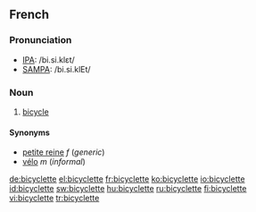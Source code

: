 ==French==

===Pronunciation===
*[[w:IPA|IPA]]: /bi.si.klɛt/
*[[w:SAMPA|SAMPA]]: /bi.si.klEt/

===Noun===
{{infl|fr|noun|plural|bicyclettes|g=f}}

# [[bicycle]]

====Synonyms====
*[[petite reine]] ''f'' (''generic'')
*[[vélo]] ''m'' (''informal'')

[[de:bicyclette]]
[[el:bicyclette]]
[[fr:bicyclette]]
[[ko:bicyclette]]
[[io:bicyclette]]
[[id:bicyclette]]
[[sw:bicyclette]]
[[hu:bicyclette]]
[[ru:bicyclette]]
[[fi:bicyclette]]
[[vi:bicyclette]]
[[tr:bicyclette]]